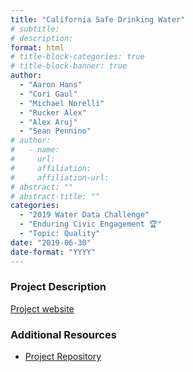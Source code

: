 ```yaml
---
title: "California Safe Drinking Water"
# subtitle: 
# description: 
format: html
# title-block-categories: true
# title-block-banner: true
author: 
  - "Aaron Hans"
  - "Cori Gaul"
  - "Michael Norelli"
  - "Rucker Alex"
  - "Alex Aruj"
  - "Sean Pennino"
# author:
#   - name: 
#     url: 
#     affiliation: 
#     affiliation-url:
# abstract: ""
# abstract-title: ""
categories: 
  - "2019 Water Data Challenge"
  - "Enduring Civic Engagement 🏆"
  - "Topic: Quality"
date: "2019-06-30"
date-format: "YYYY"
---
```


<!-- COMMENT
## params_NOTUSED-proj_title

#### Year: params_NOTUSED-year

#### Topics: params_NOTUSED-topics

#### Awards: params_NOTUSED-awards

#### Team Members: params_NOTUSED-team_members
UNCOMMENT -->

### Project Description

[Project website](http://water.openoakland.org/)

### Additional Resources

- [Project Repository](https://github.com/openoakland/clean-water)
